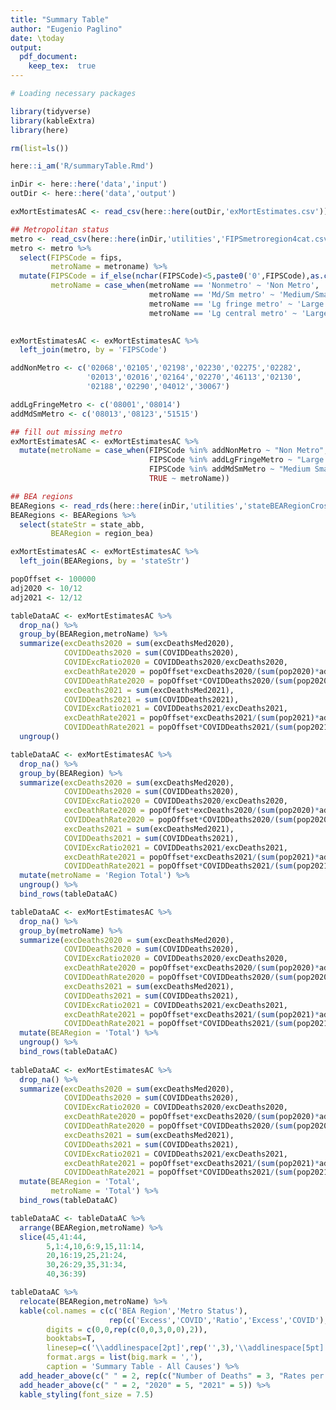 ```yaml
---
title: "Summary Table"
author: "Eugenio Paglino"
date: \today
output: 
  pdf_document:
    keep_tex:  true
---
```


```r

# Loading necessary packages

library(tidyverse)
library(kableExtra)
library(here)

```

```r

rm(list=ls())

here::i_am('R/summaryTable.Rmd')

inDir <- here::here('data','input')
outDir <- here::here('data','output')

```

```r

exMortEstimatesAC <- read_csv(here::here(outDir,'exMortEstimates.csv'))

```

```r

## Metropolitan status
metro <- read_csv(here::here(inDir,'utilities','FIPSmetroregion4cat.csv'))
metro <- metro %>%
  select(FIPSCode = fips,
         metroName = metroname) %>%
  mutate(FIPSCode = if_else(nchar(FIPSCode)<5,paste0('0',FIPSCode),as.character(FIPSCode)),
         metroName = case_when(metroName == 'Nonmetro' ~ 'Non Metro',
                               metroName == 'Md/Sm metro' ~ 'Medium/Small',
                               metroName == 'Lg fringe metro' ~ 'Large Fringe' ,
                               metroName == 'Lg central metro' ~ 'Large Central'))
  

exMortEstimatesAC <- exMortEstimatesAC %>%
  left_join(metro, by = 'FIPSCode')

```

```r

addNonMetro <- c('02068','02105','02198','02230','02275','02282', 
                 '02013','02016','02164','02270','46113','02130',
                 '02188','02290','04012','30067')

addLgFringeMetro <- c('08001','08014')
addMdSmMetro <- c('08013','08123','51515')

## fill out missing metro
exMortEstimatesAC <- exMortEstimatesAC %>%
  mutate(metroName = case_when(FIPSCode %in% addNonMetro ~ "Non Metro",
                               FIPSCode %in% addLgFringeMetro ~ "Large Fringe",
                               FIPSCode %in% addMdSmMetro ~ "Medium Small",
                               TRUE ~ metroName))

```

```r

## BEA regions
BEARegions <- read_rds(here::here(inDir,'utilities','stateBEARegionCrosswalk.rds'))
BEARegions <- BEARegions %>%
  select(stateStr = state_abb,
         BEARegion = region_bea)

exMortEstimatesAC <- exMortEstimatesAC %>%
  left_join(BEARegions, by = 'stateStr')

```

```r

popOffset <- 100000
adj2020 <- 10/12
adj2021 <- 12/12

tableDataAC <- exMortEstimatesAC %>%
  drop_na() %>%
  group_by(BEARegion,metroName) %>%
  summarize(excDeaths2020 = sum(excDeathsMed2020),
            COVIDDeaths2020 = sum(COVIDDeaths2020),
            COVIDExcRatio2020 = COVIDDeaths2020/excDeaths2020,
            excDeathRate2020 = popOffset*excDeaths2020/(sum(pop2020)*adj2020),
            COVIDDeathRate2020 = popOffset*COVIDDeaths2020/(sum(pop2020)*adj2020),
            excDeaths2021 = sum(excDeathsMed2021),
            COVIDDeaths2021 = sum(COVIDDeaths2021),
            COVIDExcRatio2021 = COVIDDeaths2021/excDeaths2021,
            excDeathRate2021 = popOffset*excDeaths2021/(sum(pop2021)*adj2021),
            COVIDDeathRate2021 = popOffset*COVIDDeaths2021/(sum(pop2021)*adj2021)) %>%
  ungroup()

tableDataAC <- exMortEstimatesAC %>%
  drop_na() %>%
  group_by(BEARegion) %>%
  summarize(excDeaths2020 = sum(excDeathsMed2020),
            COVIDDeaths2020 = sum(COVIDDeaths2020),
            COVIDExcRatio2020 = COVIDDeaths2020/excDeaths2020,
            excDeathRate2020 = popOffset*excDeaths2020/(sum(pop2020)*adj2020),
            COVIDDeathRate2020 = popOffset*COVIDDeaths2020/(sum(pop2020)*adj2020),
            excDeaths2021 = sum(excDeathsMed2021),
            COVIDDeaths2021 = sum(COVIDDeaths2021),
            COVIDExcRatio2021 = COVIDDeaths2021/excDeaths2021,
            excDeathRate2021 = popOffset*excDeaths2021/(sum(pop2021)*adj2021),
            COVIDDeathRate2021 = popOffset*COVIDDeaths2021/(sum(pop2021)*adj2020)) %>%
  mutate(metroName = 'Region Total') %>%
  ungroup() %>%
  bind_rows(tableDataAC)

tableDataAC <- exMortEstimatesAC %>%
  drop_na() %>%
  group_by(metroName) %>%
  summarize(excDeaths2020 = sum(excDeathsMed2020),
            COVIDDeaths2020 = sum(COVIDDeaths2020),
            COVIDExcRatio2020 = COVIDDeaths2020/excDeaths2020,
            excDeathRate2020 = popOffset*excDeaths2020/(sum(pop2020)*adj2020),
            COVIDDeathRate2020 = popOffset*COVIDDeaths2020/(sum(pop2020)*adj2020),
            excDeaths2021 = sum(excDeathsMed2021),
            COVIDDeaths2021 = sum(COVIDDeaths2021),
            COVIDExcRatio2021 = COVIDDeaths2021/excDeaths2021,
            excDeathRate2021 = popOffset*excDeaths2021/(sum(pop2021)*adj2021),
            COVIDDeathRate2021 = popOffset*COVIDDeaths2021/(sum(pop2021)*adj2021)) %>%
  mutate(BEARegion = 'Total') %>%
  ungroup() %>%
  bind_rows(tableDataAC)
  
tableDataAC <- exMortEstimatesAC %>%
  drop_na() %>%
  summarize(excDeaths2020 = sum(excDeathsMed2020),
            COVIDDeaths2020 = sum(COVIDDeaths2020),
            COVIDExcRatio2020 = COVIDDeaths2020/excDeaths2020,
            excDeathRate2020 = popOffset*excDeaths2020/(sum(pop2020)*adj2020),
            COVIDDeathRate2020 = popOffset*COVIDDeaths2020/(sum(pop2020)*adj2020),
            excDeaths2021 = sum(excDeathsMed2021),
            COVIDDeaths2021 = sum(COVIDDeaths2021),
            COVIDExcRatio2021 = COVIDDeaths2021/excDeaths2021,
            excDeathRate2021 = popOffset*excDeaths2021/(sum(pop2021)*adj2021),
            COVIDDeathRate2021 = popOffset*COVIDDeaths2021/(sum(pop2021)*adj2021)) %>%
  mutate(BEARegion = 'Total',
         metroName = 'Total') %>%
  bind_rows(tableDataAC)

tableDataAC <- tableDataAC %>%
  arrange(BEARegion,metroName) %>%
  slice(45,41:44,
        5,1:4,10,6:9,15,11:14,
        20,16:19,25,21:24,
        30,26:29,35,31:34,
        40,36:39)

```

```r

tableDataAC %>%
  relocate(BEARegion,metroName) %>%
  kable(col.names = c(c('BEA Region','Metro Status'),
                      rep(c('Excess','COVID','Ratio','Excess','COVID'),2)),
        digits = c(0,0,rep(c(0,0,3,0,0),2)),
        booktabs=T,
        linesep=c('\\addlinespace[2pt]',rep('',3),'\\addlinespace[5pt]'),
        format.args = list(big.mark = ','),
        caption = 'Summary Table - All Causes') %>%
  add_header_above(c(" " = 2, rep(c("Number of Deaths" = 3, "Rates per 100,000 PY" = 2),2))) %>%
  add_header_above(c(" " = 2, "2020" = 5, "2021" = 5)) %>%
  kable_styling(font_size = 7.5)

```
